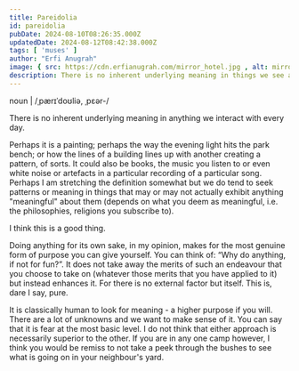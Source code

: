 ```yaml
---
title: Pareidolia 
id: pareidolia 
pubDate: 2024-08-10T08:26:35.000Z
updatedDate: 2024-08-12T08:42:38.000Z
tags: [ 'muses' ]
author: "Erfi Anugrah"
image: { src: https://cdn.erfianugrah.com/mirror_hotel.jpg , alt: mirror_1 , positionx: 40%, positiony: 20% }
description: There is no inherent underlying meaning in things we see and touch everyday. Perhaps it's a painting, perhaps the way the evening light hits the park bench, or how the lines of a building lines up with another creating a pattern, of sorts.
---
```


noun | /ˌpærɪˈdoʊliə, ˌpɛər-/

There is no inherent underlying meaning in anything we interact with every day.

Perhaps it is a painting; perhaps the way the evening light hits the park bench; or how the lines of a building lines up with another creating a pattern, of sorts. It could also be books, the music you listen to or even white noise or artefacts in a particular recording of a particular song. Perhaps I am stretching the definition somewhat but we do tend to seek patterns or meaning in things that may or may not actually exhibit anything "meaningful" about them (depends on what you deem as meaningful, i.e. the philosophies, religions you subscribe to).

I think this is a good thing.

Doing anything for its own sake, in my opinion, makes for the most genuine form of purpose you can give yourself. You can think of: &ldquo;Why do anything, if not for fun?&rdquo;. It does not take away the merits of such an endeavour that you choose to take on (whatever those merits that you have applied to it) but instead enhances it. For there is no external factor but itself. This is, dare I say, pure.

It is classically human to look for meaning - a higher purpose if you will. There are a lot of unknowns and we want to make sense of it. You can say that it is fear at the most basic level. I do not think that either approach is necessarily superior to the other. If you are in any one camp however, I think you would be remiss to not take a peek through the bushes to see what is going on in your neighbour's yard.
